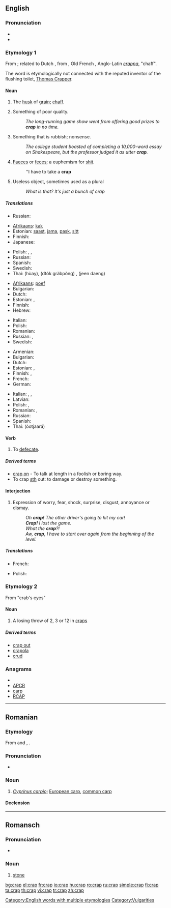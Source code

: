 {{also|CRAP}}
==English==

===Pronunciation===
* {{IPA|/kɹæp/}}
* {{rhymes|æp}}

===Etymology 1===
From {{etyl|enm}}; related to Dutch {{term|krappe|lang=nl}}, from {{term|krappen|lang=nl}}, Old French {{term|crappe|lang=fro}}, Anglo-Latin ''[[crappa]]'', "chaff".

The word is etymologically not connected with the reputed inventor of the flushing toilet, [[w:Thomas Crapper|Thomas Crapper]].

====Noun====
{{en-noun}}

# {{obsolete}} The [[husk]] of [[grain]]; [[chaff]].
# {{slang}} Something of poor quality.
#: ''The long-running game show went from offering good prizes to '''crap''' in no time.''
# {{slang|vulgar}} Something that is rubbish; nonsense.
#: ''The college student boasted of completing a 10,000-word essay on Shakespeare, but the professor judged it as utter '''crap'''.''
# {{slang|vulgar}} [[faeces|Faeces]] or [[feces]]; a euphemism for [[shit]].
#: ''I have to take a '''crap'''
# {{slang}} Useless object, sometimes used as a plural
#: ''What is that?'' ''It's just a bunch of crap''

=====Translations=====
{{trans-top|husk of grain}}
* Russian: {{t|ru|мякина|m|tr=m'akína}}
{{trans-mid}}
{{trans-bottom}}

{{trans-top|something of poor quality}}
* [[Afrikaans]]: [[kak]]
* Estonian: [[saast]], [[jama]], [[pask]], [[sitt]]
* Finnish: {{t+|fi|paska}}
* Japanese: {{t-|ja|かす|tr=kasu}}
{{trans-mid}}
* Polish: {{t|pl|dziadostwo|n}}, {{t|pl|szajs|m}}, {{t|pl|badziewie|n}}
* Russian: {{t+|ru|фигня|f|tr=fign'á}}
* Spanish: {{t|es|basura|f}}
* Swedish: {{t+|sv|skräp|n}}
* Thai: {{Thai|[[ห่วย]]}} (hùay), {{Thai|[[ตกกระป๋อง]]}} (dtòk gràbpŏng) , {{Thai|[[จีนแดง]]}} (jeen daeng)
{{trans-bottom}}

{{trans-top|nonsense}}
* [[Afrikaans]]: [[poef]]
* Bulgarian: {{t|bg|глупости|p}}
* Dutch: {{t+|nl|rotzooi}}
* Estonian: {{t-|et|jama}}, {{t-|et|pask}}
* Finnish: {{t+|fi|paska}}
* Hebrew: {{t+|he|חרא|tr=h'ara}}
{{trans-mid}}
* Italian: {{t+|it|sciocchezza|f}}
* Polish: {{t+|pl|pierdoły|p}}
* Romanian: {{t|ro|porcărie}}
* Russian: {{t|ru|чепуха|f|tr=čepuxá}}, {{t|ru|фигня|f|tr=fign'á}}
* Swedish: {{t|sv|skräp|n}}
{{trans-bottom}}

{{trans-top|excrement}}
* Armenian: {{t-|hy|քաք|tr=k’ak’}}
* Bulgarian: {{t-|bg|лайно|n}}
* Dutch: {{t+|nl|poep}}
* Estonian: {{t-|et|pask}}, {{t+|et|sitt}}
* Finnish: {{t+|fi|paska}}, {{t+|fi|kakka}}
* French: {{t+|fr|crotte|f}}
* German: {{t+|de|Scheiße}}
{{trans-mid}}
* Italian: {{t+|it|schifezza}},  {{t+|it|escrementi|p}},  {{t+|it|merda}}
* Latvian: {{t-|lv|sūds|m|xs=Latvian}}
* Polish: {{t|pl|łajno|n}}, {{t+|pl|gówno|n}}
* Romanian: {{t-|ro|căcat|m}}, {{t-|ro|rahat|m}}
* Russian: {{t+|ru|говно|n|tr=govnó}}
* Spanish: {{t+|es|mierda|f}}
* Thai: {{Thai|[[อุจจาระ]]}} (òotjaará)
{{trans-bottom}}

====Verb====
{{en-verb|crap|p|ing}}

# {{slang}} To [[defecate]].

=====Derived terms=====
* [[crap on]] - {{qualifier|UK}} To talk at length in a foolish or boring way.
* To crap [[sth]] out: to damage or destroy something.

====Interjection====
{{en-interjection}}

# {{slang}} Expression of worry, fear, shock, surprise, disgust, annoyance or dismay.
#: ''Oh '''crap!''' The other driver's going to hit my car!''
#: '''''Crap!''' I lost the game.''
#: ''What the '''crap'''?!''
#: ''Aw, '''crap''', I have to start over again from the beginning of the level.''

=====Translations=====
{{trans-top|expression of worry, disgust}}
* French: {{t+|fr|crotte}}
{{trans-mid}}
* Polish: {{t+|pl|kurde}}
{{trans-bottom}}

===Etymology 2===
From "crab's eyes"

====Noun====
{{en-noun}}

# A losing throw of 2, 3 or 12 in [[craps]]

=====Derived terms=====
* [[crap out]]
* [[crapola]]
* [[crud]]

===Anagrams===
* {{alphagram|[[ACPR#English|ACPR]]}}
* [[APCR#English|APCR]]
* [[carp#English|carp]]
* [[RCAP#English|RCAP]]

[[Category:English words with multiple etymologies]]

----

==Romanian==

===Etymology===
From {{etyl|sh|ro}} and {{etyl|bg|ro}} {{term|крап|sc=Cyrl}}, {{term|krap}}.

===Pronunciation===
* {{IPA|/krap/|lang=ro}}

===Noun===
{{ro-noun|m|crapi}}

# ''[[species:Cyprinus carpio|Cyprinus carpio]]''; [[European carp]], [[common carp]]

====Declension====
{{ro-noun-m}}

----

==Romansch==

===Pronunciation===
* {{IPA|[krap]|lang=rm}}

===Noun===
{{rm-noun|m}}

# [[stone]]

[[Category:Vulgarities]]

[[bg:crap]]
[[el:crap]]
[[fr:crap]]
[[io:crap]]
[[hu:crap]]
[[ro:crap]]
[[ru:crap]]
[[simple:crap]]
[[fi:crap]]
[[ta:crap]]
[[th:crap]]
[[vi:crap]]
[[tr:crap]]
[[zh:crap]]